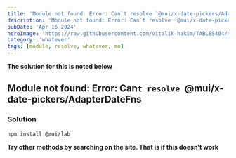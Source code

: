 ```yaml
---
title: 'Module not found: Error: Can`t resolve `@mui/x-date-pickers/AdapterDateFns'
description: 'Module not found: Error: Can`t resolve `@mui/x-date-pickers/AdapterDateFns'
pubDate: 'Apr 16 2024'
heroImage: 'https://raw.githubusercontent.com/vitalik-hakim/TABLES404/main/error_b/misc.png'
category: 'whatever'
tags: [module, resolve, whatever, mo]
---
```


**The solution for this is noted below**

## Module not found: Error: Can`t resolve `@mui/x-date-pickers/AdapterDateFns

### Solution

```whatever
npm install @mui/lab
```

**Try other methods by searching on the site. That is if this doesn't work**
